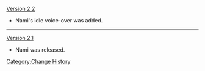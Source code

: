 [[Version 2.2]]
* Nami's idle voice-over was added.
----
[[Version 2.1]]
* Nami was released.
<noinclude>[[Category:Change History]]</noinclude>